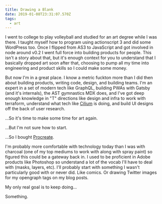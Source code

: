 ```yaml
---
title: Drawing a Blank
date: 2019-01-08T23:31:07.570Z
tags:
  - art
---
```

I went to college to play volleyball and studied for an art degree while I was there. I taught myself how to program using actionscript 3 and did some WordPress too. Once I flipped from AS3 to JavaScript and got involved in node around v0.2 I went full force into building products for people. This isn't a story about that, but it's enough context for you to understand that I basically dropped art soon after that, choosing to pump all my time into engineering and product skills so I could make some money.

But now I'm in a great place. I know a metric fuckton more than I did then about building products, writing code, design, and building teams. I'm an expert in a set of modern tech like GraphQL, building PWAs with Gatsby (and it's internals), the AST gymnastics MDX does, and I've got deep enough knowledge in "T" directions like design and infra to work with terraform, understand what tech like [Cilium](https://github.com/cilium/cilium) is doing, and build UI designs off the back of user research.

...So it's time to make some time for art again.



...But I'm not sure how to start.


...So I bought [Procreate](https://procreate.art/).


I'm probably more comfortable with technology today than I was with charcoal (one of my top mediums to work with along with spray paint) so figured this could be a gateway back in. I used to be proficient in Adobe products like Photoshop so understand a lot of the vocab I'll have to deal with (masks, layers, etc). I'll probably start with something I wasn't particularly good with or never did. Like comics. Or drawing Twitter images for my opengraph tags on my blog posts. 

My only real goal is to keep doing... 


Something.
